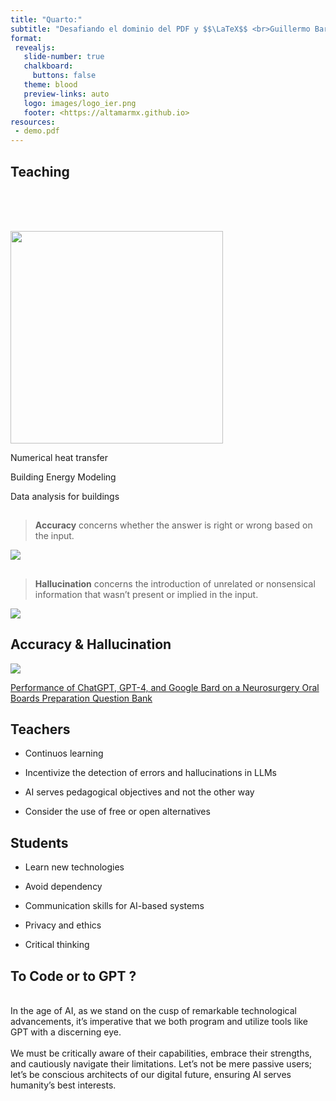 ```yaml
---
title: "Quarto:"
subtitle: "Desafiando el dominio del PDF y $$\LaTeX$$ <br>Guillermo Barrios <br> UNAM, México."
format:
 revealjs:
   slide-number: true
   chalkboard:
     buttons: false
   theme: blood
   preview-links: auto
   logo: images/logo_ier.png
   footer: <https://altamarmx.github.io>
resources:
 - demo.pdf
---
```




## Teaching

<br/>
<br/>
<br/>

 ![](images/ier.jpg){.absolute top="150" left="550" height="340" }

Numerical heat transfer

Building Energy Modeling

Data analysis for buildings





## 

> **Accuracy** concerns whether the answer is right or wrong based on the input.

![](images/accuracy.jpeg)


##  
> **Hallucination** concerns the introduction of unrelated or nonsensical information that wasn't present or implied in the input.

![](images/hallucination.jpeg)
<!-- 
## Hallucination & Accuracy

![](images/accuracy_hallucination.png)

 
::: footer
[Performance of ChatGPT, GPT-4, and Google Bard on a Neurosurgery Oral Boards Preparation Question Bank](https://www.medrxiv.org/content/10.1101/2023.04.06.23288265v1#:~:text=GPT-4%E2%80%99s%20performance%20on%20imaging-related%20questions%20surpassed%20GPT-3.5%E2%80%99s%20%2868.6%25,%3C0.001%29%20and%20Bard%20%282.3%25%20vs.%2027.3%25%2C%20P%20%3D0.002%29.)
::: -->


##  Accuracy & Hallucination

![](images/accuracy_hallucination_horizontal.png)

 
::: footer
[Performance of ChatGPT, GPT-4, and Google Bard on a Neurosurgery Oral Boards Preparation Question Bank](https://www.medrxiv.org/content/10.1101/2023.04.06.23288265v1#:~:text=GPT-4%E2%80%99s%20performance%20on%20imaging-related%20questions%20surpassed%20GPT-3.5%E2%80%99s%20%2868.6%25,%3C0.001%29%20and%20Bard%20%282.3%25%20vs.%2027.3%25%2C%20P%20%3D0.002%29.)
:::

<!-- 
## Few undergrads pay  GPT-4 


![](images/gpt-load-data.jpeg)
 -->

## Teachers


* Continuos learning



* Incentivize the detection of errors and hallucinations in LLMs
<!-- * AI as a tool -->

* AI serves pedagogical objectives and not the other way 


* Consider the use of free or open alternatives


## Students

* Learn new technologies 

* Avoid dependency

* Communication skills for AI-based systems

* Privacy and ethics
 
* Critical thinking


## To Code or to GPT ?
<br>
In the age of AI, as we stand on the cusp of remarkable technological advancements, it's imperative that we both program and utilize tools like GPT with a discerning eye. 
<br>
<br>
We must be critically aware of their capabilities, embrace their strengths, and cautiously navigate their limitations. Let's not be mere passive users; let's be conscious architects of our digital future, ensuring AI serves humanity's best interests.